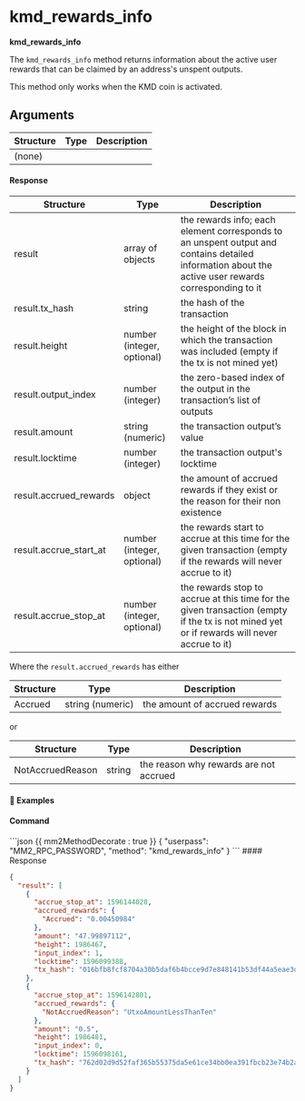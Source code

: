 # kmd_rewards_info

**kmd_rewards_info**

The `kmd_rewards_info` method returns information about the active user rewards that can be claimed by an address's unspent outputs.

<Note>

This method only works when the KMD coin is activated.

</Note>

## Arguments

| Structure | Type | Description |
| --------- | ---- | ----------- |
| (none)    |      |             |

#### Response

| Structure              | Type                       | Description                                                                                                                                         |
| ---------------------- | -------------------------- | --------------------------------------------------------------------------------------------------------------------------------------------------- |
| result                 | array of objects           | the rewards info; each element corresponds to an unspent output and contains detailed information about the active user rewards corresponding to it |
| result.tx_hash         | string                     | the hash of the transaction                                                                                                                         |
| result.height          | number (integer, optional) | the height of the block in which the transaction was included (empty if the tx is not mined yet)                                                    |
| result.output_index    | number (integer)           | the zero-based index of the output in the transaction’s list of outputs                                                                             |
| result.amount          | string (numeric)           | the transaction output’s value                                                                                                                      |
| result.locktime        | number (integer)           | the transaction output's locktime                                                                                                                   |
| result.accrued_rewards | object                     | the amount of accrued rewards if they exist or the reason for their non existence                                                                   |
| result.accrue_start_at | number (integer, optional) | the rewards start to accrue at this time for the given transaction (empty if the rewards will never accrue to it)                                   |
| result.accrue_stop_at  | number (integer, optional) | the rewards stop to accrue at this time for the given transaction (empty if the tx is not mined yet or if rewards will never accrue to it)          |

Where the `result.accrued_rewards` has either

| Structure | Type             | Description                   |
| --------- | ---------------- | ----------------------------- |
| Accrued   | string (numeric) | the amount of accrued rewards |

or

| Structure        | Type   | Description                            |
| ---------------- | ------ | -------------------------------------- |
| NotAccruedReason | string | the reason why rewards are not accrued |

#### 📌 Examples

#### Command

<CodeGroup title="" tag="POST" label="kmd_rewards_info">
```json {{ mm2MethodDecorate : true }}
{
  "userpass": "MM2_RPC_PASSWORD",
  "method": "kmd_rewards_info"
}
```
</CodeGroup>


<CollapsibleSection expandedText='Hide Response' collapsedText='Show Response'>
#### Response

```json
{
  "result": [
    {
      "accrue_stop_at": 1596144028,
      "accrued_rewards": {
        "Accrued": "0.00450984"
      },
      "amount": "47.99897112",
      "height": 1986467,
      "input_index": 1,
      "locktime": 1596099388,
      "tx_hash": "016bfb8fcf8704a30b5daf6b4bcce9d7e848141b53df44a5eae3db4279227401"
    },
    {
      "accrue_stop_at": 1596142801,
      "accrued_rewards": {
        "NotAccruedReason": "UtxoAmountLessThanTen"
      },
      "amount": "0.5",
      "height": 1986481,
      "input_index": 0,
      "locktime": 1596098161,
      "tx_hash": "762d02d9d52faf365b55375da5e61ce34bb0ea391fbcb23e74b2adf8165f1bbb"
    }
  ]
}
```

</CollapsibleSection>
